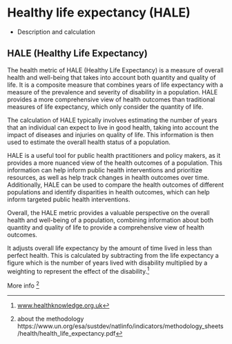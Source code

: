# Healthy life expectancy (HALE) {#sec-ch14Metrics2}

-   Description and calculation

## HALE (Healthy Life Expectancy)

The health metric of HALE (Healthy Life Expectancy) is a measure of overall health and well-being that takes into account both quantity and quality of life. It is a composite measure that combines years of life expectancy with a measure of the prevalence and severity of disability in a population. HALE provides a more comprehensive view of health outcomes than traditional measures of life expectancy, which only consider the quantity of life.

The calculation of HALE typically involves estimating the number of years that an individual can expect to live in good health, taking into account the impact of diseases and injuries on quality of life. This information is then used to estimate the overall health status of a population.

HALE is a useful tool for public health practitioners and policy makers, as it provides a more nuanced view of the health outcomes of a population. This information can help inform public health interventions and prioritize resources, as well as help track changes in health outcomes over time. Additionally, HALE can be used to compare the health outcomes of different populations and identify disparities in health outcomes, which can help inform targeted public health interventions.

Overall, the HALE metric provides a valuable perspective on the overall health and well-being of a population, combining information about both quantity and quality of life to provide a comprehensive view of health outcomes.

It adjusts overall life expectancy by the amount of time lived in less than perfect health. This is calculated by subtracting from the life expectancy a figure which is the number of years lived with disability multiplied by a weighting to represent the effect of the disability.[^ch14metrics2-1]

[^ch14metrics2-1]: [www.healthknowledge.org.uk](https://www.healthknowledge.org.uk/e-learning/health-information/population-health-specialists/lifetables-hales-dalys-pylls#:~:text=Health%20Adjusted%20Life%20Expectancy%20(HALE)&text=It%20adjusts%20overall%20life%20expectancy,the%20effect%20of%20the%20disability.)

More info [^ch14metrics2-2]

[^ch14metrics2-2]: about the methodology https://www.un.org/esa/sustdev/natlinfo/indicators/methodology_sheets/health/health_life_expectancy.pdf
